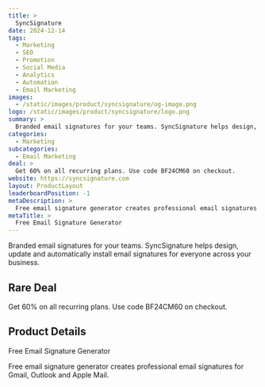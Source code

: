 ```yaml
---
title: >
  SyncSignature
date: 2024-12-14
tags:
  - Marketing
  - SEO
  - Promotion
  - Social Media
  - Analytics
  - Automation
  - Email Marketing
images:
  - /static/images/product/syncsignature/og-image.png
logo: /static/images/product/syncsignature/logo.png
summary: >
  Branded email signatures for your teams. SyncSignature helps design, update and automatically install email signatures for everyone across your business.
categories:
  - Marketing
subcategories:
  - Email Marketing
deal: >
  Get 60% on all recurring plans. Use code BF24CM60 on checkout.
website: https://syncsignature.com
layout: ProductLayout
leaderboardPosition: -1
metaDescription: >
  Free email signature generator creates professional email signatures for Gmail, Outlook and Apple Mail.
metaTitle: >
  Free Email Signature Generator
---
```

Branded email signatures for your teams. SyncSignature helps design, update and automatically install email signatures for everyone across your business.

## Rare Deal

Get 60% on all recurring plans. Use code BF24CM60 on checkout.

## Product Details

Free Email Signature Generator

Free email signature generator creates professional email signatures for Gmail, Outlook and Apple Mail.
